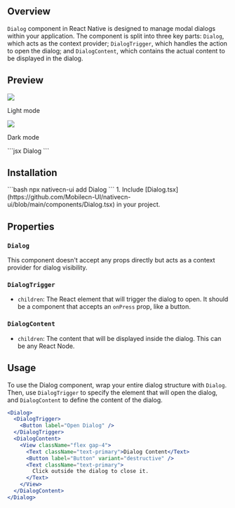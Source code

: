 ## Overview

`Dialog` component in React Native is designed to manage modal dialogs within your application. The component is split into three key parts: `Dialog`, which acts as the context provider; `DialogTrigger`, which handles the action to open the dialog; and `DialogContent`, which contains the actual content to be displayed in the dialog.

## Preview

<Tabs>
  <Tab title="Preview">
    <div style={{ display: 'flex', justifyContent: 'center', gap: '20px' }}>
      <div>
        <img src="https://raw.githubusercontent.com/Mobilecn-UI/nativecn-ui/main/assets/examples/components/dialog-light.png" />
        <p>Light mode</p>
      </div>
      <div>
        <img src="https://raw.githubusercontent.com/Mobilecn-UI/nativecn-ui/main/assets/examples/components/dialog-dark.png" />
        <p>Dark mode</p>
      </div>
    </div>
  </Tab>
  <Tab title="Code">
    ```jsx
    <View className="flex gap-2">
      <Text className="font-semibold text-xl text-primary">Dialog</Text>
      <Dialog>
        <DialogTrigger>
          <Button label="Open Dialog" />
        </DialogTrigger>
        <DialogContent>
          <View className="flex gap-4">
            <Text className="text-primary">Dialog Content</Text>
            <Button label="Button" />
            <Text className="text-primary">
              Click outside the dialog to close it.
            </Text>
          </View>
        </DialogContent>
      </Dialog>
    </View>
    ```
  </Tab>
</Tabs>

## Installation

<Tabs>
  <Tab title="CLI">```bash npx nativecn-ui add Dialog ```</Tab>
  <Tab title="Manual">
    1. Include
    [Dialog.tsx](https://github.com/Mobilecn-UI/nativecn-ui/blob/main/components/Dialog.tsx)
    in your project.
  </Tab>
</Tabs>

## Properties

### `Dialog`

This component doesn't accept any props directly but acts as a context provider for dialog visibility.

### `DialogTrigger`

- `children`: The React element that will trigger the dialog to open. It should be a component that accepts an `onPress` prop, like a button.

### `DialogContent`

- `children`: The content that will be displayed inside the dialog. This can be any React Node.

## Usage

To use the Dialog component, wrap your entire dialog structure with `Dialog`. Then, use `DialogTrigger` to specify the element that will open the dialog, and `DialogContent` to define the content of the dialog.

```jsx
<Dialog>
  <DialogTrigger>
    <Button label="Open Dialog" />
  </DialogTrigger>
  <DialogContent>
    <View className="flex gap-4">
      <Text className="text-primary">Dialog Content</Text>
      <Button label="Button" variant="destructive" />
      <Text className="text-primary">
        Click outside the dialog to close it.
      </Text>
    </View>
  </DialogContent>
</Dialog>
```
